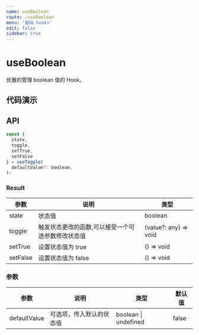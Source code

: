 ```yaml
---
name: useBoolean
route: /useBoolean
menu: '基础 hooks'
edit: false
sidebar: true
---
```



# useBoolean

优雅的管理 boolean 值的 Hook。

## 代码演示

<JackBox jsCode={Demo1CodeJsx} tsCode={Demo1CodeTsx} demoName='基础使用' description='默认不传参数为切换开关，也可以指定参数进行切换。'>
  <Demo1 />
</JackBox>

## API

```javascript
const {
  state, 
  toggle,
  setTrue,
  setFalse
} = useToggle(
  defaultValue?: boolean,
);
```

### Result

| 参数     | 说明                                 | 类型                 |
|----------|--------------------------------------|----------------------|
| state  | 状态值                         | boolean              |
| toggle | 触发状态更改的函数,可以接受一个可选参数修改状态值 | (value?: any) => void |
| setTrue | 设置状态值为 true | () => void |
| setFalse | 设置状态值为 false | () => void |

### 参数

| 参数    | 说明                                         | 类型                   | 默认值 |
|---------|----------------------------------------------|------------------------|--------|
| defaultValue | 可选项，传入默认的状态值  | boolean \| undefined | false      |